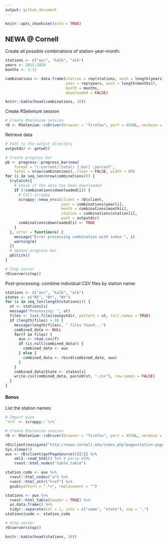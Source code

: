 ```yaml
---
output: github_document
---
```


```r
knitr::opts_chunk$set(echo = TRUE)
```

## NEWA @ Cornell

Create all possible combinations of station-year-month:
```r
stations <- c("acc", "kalb", "alb")
years <- 2015:2020
months <- 1:12

combinations <- data.frame(station = rep(stations, each = length(years) * length(months)),
                           year = rep(years, each = length(months)),
                           month = months,
                           downloaded = FALSE)
```

```r
knitr::kable(head(combinations, 10))
```


Create RSelenium session
```r
# Create RSelenium session
rD <- RSelenium::rsDriver(browser = "firefox", port = 4548L, verbose = FALSE)
```

Retrieve data
```r
# Path to the output directory
outputdir <- getwd()

# Create progress bar
pb <- progress::progress_bar$new(
    format = "(:current/:total) [:bar] :percent",
    total = nrow(combinations), clear = FALSE, width = 80)
for (i in seq_len(nrow(combinations))) {
  tryCatch({
    # Check if the data has been downloaded
    if (!combinations$downloaded[i]) {
      # Call scrappy
      scrappy::newa_nrcc(client = rD$client, 
                         year = combinations$year[i],
                         month = combinations$month[i],
                         station = combinations$station[i], 
                         path = outputdir)
      combinations$downloaded[i] <- TRUE
    }
  }, error = function(e) {
    message("Error processing combination with index ", i)
    warning(e)
  })
  # Update progress bar
  pb$tick()
}

# Stop server
rD$server$stop()
```

Post-processing: combine individual CSV files by station name:
```r
stations <- c("acc", "kalb", "alb")
states <- c("NY", "NY", "NY")
for (s in seq_len(length(stations))) {
  st <- stations[s]
  message("Processing: ", st)
  files <- list.files(outputdir, pattern = st, full.names = TRUE)
  if (length(files) > 0) {
    message(length(files), " files found...")
    combined_data <- NULL
    for(f in files) {
      aux <- read.csv(f)
      if (is.null(combined_data)) {
        combined_data <- aux
      } else {
        combined_data <- rbind(combined_data, aux)
      }
    }
    combined_data$State <- states[s]
    write.csv(combined_data, paste0(st, ".csv"), row.names = FALSE)
  }
}
```

#### Bonus
List the station names:

```r
# Import pipe
`%>%` <- scrappy::`%>%`

# Create RSelenium session
rD <- RSelenium::rsDriver(browser = "firefox", port = 4548L, verbose = FALSE)

rD$client$navigate("http://newa.cornell.edu/index.php?page=station-pages")
Sys.sleep(5)
aux <- rD$client$getPageSource()[[1]] %>%
    xml2::read_html() %>% # parse HTML
    rvest::html_nodes("table.table") 

station_code <- aux %>% 
  rvest::html_nodes("a") %>%
  rvest::html_attr("href") %>%
  gsub(pattern = ".*=", replacement = "")

stations <- aux %>%
  rvest::html_table(header = TRUE) %>%
  as.data.frame() %>%
  tidyr::separate(col = 1, into = c("name", "state"), sep = ",")
stations$code <- station_code

# Stop server
rD$server$stop()
```

```r
knitr::kable(head(stations, 10))
```
